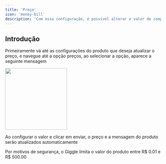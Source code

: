 ```yaml
---
title: 'Preço'
icon: 'money-bill'
description: 'Com essa configuração, é possivel alterar o valor de compra do produto'
---
```


## Introdução

Primeiramente vá até as configurações do produto que deseja atualizar o preço, e navegue até a opção preços, ao selecionar a opção, aparece a seguinte mensagem

<img height="200" src="../../../images/products/product-price.png" />

Ao configurar o valor e clicar em enviar, o preço e a mensagem do produto serão atualizados automaticamente

<Note>Por motivos de segurança, o Giggle limita o valor do produto entre R$ 0.01 e R$ 500.00</Note>